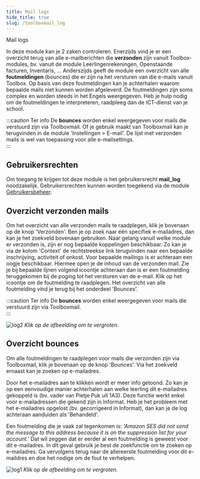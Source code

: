 ```yaml
---
title: Mail logs 
hide_title: true 
slug: /toolboxmail_log
---
```


<ImageTitle img="toolboxmail.png">Mail logs</ImageTitle>

In deze module kan je 2 zaken controleren. Enerzijds vind je er een overzicht terug van alle e-mailberichten die **verzonden** zijn vanuit Toolbox-modules, bv. vanuit de module Leerlingenrekeningen, Openstaande facturen, Inventaris, … 
Anderszijds geeft de module een overzicht van alle **foutmeldingen** (bounces) die er zijn na het versturen van die e-mails vanuit Toolbox.  Op basis van deze foutmeldingen kan je achterhalen waarom bepaalde mails niet kunnen worden afgeleverd. De foutmeldingen zijn soms complex en worden steeds in het Engels weergegeven. Heb je hulp nodig om de foutmeldingen te interpreteren, raadpleeg dan de ICT-dienst van je school. 

:::caution Ter info
De **bounces** worden enkel weergegeven voor mails die verstuurd zijn via Toolboxmail. Of je gebruik maakt van Toolboxmail kan je terugvinden in de module 'Instellingen > E-mail'. De lijst met verzonden mails is wel van toepassing voor alle e-mailsettings.   
:::

## Gebruikersrechten

Om toegang te krijgen tot deze module is het gebruikersrecht **mail_log** noodzakelijk. Gebruikersrechten kunnen worden toegekend via de module [Gebruikersbeheer](/gebruikersbeheer).

## Overzicht verzonden mails
Om het overzicht van alle verzonden mails te raadplegen, klik je bovenaan op de knop 'Verzonden'. Ben je op zoek naar één specifiek e-mailadres, dan kan je het zoekveld bovenaan gebruiken. Naar gelang vanuit welke module er verzonden is, zijn er nog bepaalde koppelingen beschikbaar. Zo kan je via de kolom 'Context' de rechtstreekse link terugvinden naar een bepaalde inschrijving, activiteit of onkost. Voor bepaalde mailings is er achteraan een oogje <LegacyAction img="eye.PNG"/> beschikbaar. Hiermee open je de inhoud van de verzonden mail. Zie je bij bepaalde lijnen volgend icoontje achteraan <LegacyAction img="alert2.png"/> dan is er een foutmelding teruggekomen bij de poging tot het versturen van de e-mail. Klik op het icoontje om de foutmelding te raadplegen. Het overzicht van alle foutmelding vind je terug bij het onderdeel 'Bounces'. 

:::caution Ter info
De **bounces** worden enkel weergegeven voor mails die verstuurd zijn via Toolboxmail.  
:::

![log2](./log_2.png)
*Klik op de afbeelding om te vergroten.*

## Overzicht bounces

Om alle foutmeldingen te raadplegen voor mails die verzonden zijn via Toolboxmail, klik je bovenaan op de knop 'Bounces'. Via het zoekveld ernaast kan je zoeken op e-mailadres.

Door het e-mailadres aan te klikken wordt er meer info getoond. Zo kan je op een eenvoudige manier achterhalen aan welke leerling dit e-mailadres gekoppeld is (bv. vader van Pietje Puk uit 1A3). Deze functie werkt enkel voor e-mailadressen die gekend zijn in Informat. Heb je het probleem met het e-mailadres opgelost (bv. gecorrigeerd in Informat), dan kan je de log achteraan aanduiden als 'Behandeld'.

Een foutmelding die je vaak zal tegenkomen is: *'Amazon SES did not send the message to this address because it is on the suppression list for your account.'* Dat wil zeggen dat er eerder al een foutmelding is geweest voor dit e-mailadres. In dit geval gebruik je best de zoekfunctie om te zoeken op e-mailadres. Ga vervolgens terug naar de allereerste foutmelding voor dit e-maildres en doe het nodige om de fout te verhelpen. 

![log1](./log_1.png)
*Klik op de afbeelding om te vergroten.*





 

